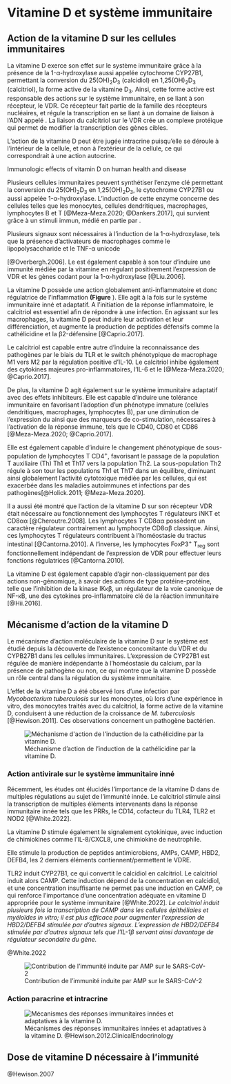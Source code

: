 # Vitamine D et système immunitaire

## Action de la vitamine D sur les cellules immunitaires

La vitamine D exerce son effet sur le système immunitaire grâce à la présence de la 1-α-hydroxylase aussi appelée cytochrome CYP27B1, permettant la conversion du 25(OH)~2~D~3~ (calcidiol) en 1,25(OH)~2~D~3~ (calcitriol), la forme active de la vitamine D~3~. Ainsi, cette forme active est responsable des actions sur le système immunitaire, en se liant à son récepteur, le VDR. Ce récepteur fait partie de la famille des récepteurs nucléaires, et régule la transcription en se liant à un domaine de liaison à l'ADN appelé \ac{VDRE}. La liaison du calcitriol sur le VDR crée un complexe protéique qui permet de modifier la transcription des gènes cibles.

L'action de la vitamine D peut être jugée intracrine puisqu'elle se déroule à l'intérieur de la cellule, et non à l'extérieur de la cellule, ce qui correspondrait à une action autocrine.

Immunologic effects of vitamin D on human health and disease

Plusieurs cellules immunitaires peuvent synthétiser l'enzyme clé permettant la conversion du 25(OH)~2~D~3~ en 1,25(OH)~2~D~3~, le cytochrome CYP27B1 ou aussi appelée 1-α-hydroxylase. L'induction de cette enzyme concerne des cellules telles que les monocytes, cellules dendritiques, macrophages, lymphocytes B et T [@Meza-Meza.2020; @Dankers.2017], qui survient grâce à un stimuli immun, médié en partie par \ac{ifng}.

Plusieurs signaux sont nécessaires à l'induction de la 1-α-hydroxylase, tels que la présence d'activateurs de macrophages comme le lipopolysaccharide et le TNF-α unicode
\symbol{"03B1}

\ac{tnfa} [@Overbergh.2006]. Le \ac{TLR} est également capable à son tour d'induire une immunité médiée par la vitamine en régulant positivement l'expression de VDR et les gènes codant pour la 1-α-hydroxylase [@Liu.2006].

La vitamine D possède une action globalement anti-inflammatoire et donc régulatrice de l'inflammation **(Figure** \ref{fig:immunomod}). Elle agit à la fois sur le système immunitaire inné et adaptatif. A l'initiation de la réponse inflammatoire, le calcitriol est essentiel afin de répondre à une infection. En agissant sur les macrophages, la vitamine D peut induire leur activation et leur différenciation, et augmente la production de peptides défensifs comme la cathélicidine et la β2-défensine [@Caprio.2017].

Le calcitriol est capable entre autre d'induire la reconnaissance des pathogènes par le biais du TLR et le switch phénotypique de macrophage M1 vers M2 par la régulation positive d'IL-10. Le calcitriol inhibe également des cytokines majeures pro-inflammatoires, l'IL-6 et le \ac{tnfa} [@Meza-Meza.2020; @Caprio.2017].

De plus, la vitamine D agit également sur le système immunitaire adaptatif avec des effets inhibiteurs. Elle est capable d'induire une tolérance immunitaire en favorisant l'adoption d'un phénotype immature (cellules dendritiques, macrophages, lymphocytes B), par une diminution de l'expression du \ac{CMH-II} ainsi que des marqueurs de co-stimulation, nécessaires à l'activation de la réponse immune, tels que le CD40, CD80 et CD86 [@Meza-Meza.2020; @Caprio.2017].

Elle est également capable d'induire le changement phénotypique de sous-population de lymphocytes T CD4^+^, favorisant le passage de la population T auxiliaire (Th) Th1 et Th17 vers la population Th2. La sous-population Th2 régule à son tour les populations Th1 et Th17 dans un équilibre, diminuant ainsi globalement l'activité cytotoxique médiée par les cellules, qui est exacerbée dans les maladies autoimmunes et infections par des pathogènes[@Holick.2011; @Meza-Meza.2020].

Il a aussi été montré que l'action de la vitamine D sur son récepteur VDR était nécessaire au fonctionnement des lymphocytes T régulateurs iNKT et CD8αα [@Cheroutre.2008]. Les lymphocytes T CD8αα possèdent un caractère régulateur contrairement au lymphocyte CD8αβ classique. Ainsi, ces lymphocytes T régulateurs contribuent à l'homéostasie du tractus intestinal [@Cantorna.2010]. A l'inverse, les lymphocytes FoxP3^+^ T~reg~ sont fonctionnellement indépendant de l'expression de VDR pour effectuer leurs fonctions régulatrices [@Cantorna.2010].

La vitamine D est également capable d'agir non-classiquement par des actions non-génomique, à savoir des actions de type protéine-protéine, telle que l'inhibition de la kinase IKκβ, un régulateur de la voie canonique de NF-κB, une des cytokines pro-inflammatoire clé de la réaction immunitaire [@Hii.2016].

```{=tex}
\begin{figure}
\includegraphics{figures/calcitriol-immunomodulatory.jpg} 
\caption[\textbf{Effets immunomodulateurs du calcitriol.}]
{\textbf{Effets immunomodulateurs du calcitriol.} \cite{Meza-Meza.2020}
\label{fig:immunomod}
}
\end{figure}
```
## Mécanisme d'action de la vitamine D

Le mécanisme d'action moléculaire de la vitamine D sur le système est étudié depuis la découverte de l'existence concomitante du VDR et du CYPB27B1 dans les cellules immunitaires. L'expression de CYP27B1 est régulée de manière indépendante à l'homéostasie du calcium, par la présence de pathogène ou non, ce qui montre que la vitamine D possède un rôle central dans la régulation du système immunitaire.

L'effet de la vitamine D a été observé lors d'une infection par *Mycobacterium tuberculosis* sur les monocytes, où lors d'une expérience in vitro, des monocytes traités avec du calcitriol, la forme active de la vitamine D, conduisent à une réduction de la croissance de *M. tuberculosis* [@Hewison.2011]. Ces observations concernent un pathogène bactérien.

![Méchanisme d'action de l'induction de la cathélicidine par la vitamine D.](figures/vd-mecha-cathelicidin.jpg){alt="Méchanisme d'action de l'induction de la cathélicidine par la vitamine D." fig-align="center"}

### Action antivirale sur le système immunitaire inné

Récemment, les études ont élucidés l'importance de la vitamine D dans de multiples régulations au sujet de l'immunité innée. Le calcitriol stimule ainsi la transcription de multiples éléments intervenants dans la réponse immunitaire innée tels que les PRRs, le CD14, cofacteur du TLR4, TLR2 et NOD2 [@White.2022].

La vitamine D stimule également le signalement cytokinique, avec induction de chimiokines comme l'IL-8/CXCL8, une chimiokine de neutrophile.

Elle stimule la production de peptides antimicrobiens, AMPs, CAMP, HBD2, DEFB4, les 2 derniers éléments contiennent/permettent le VDRE.

TLR2 induit CYP27B1, ce qui convertit le calcidiol en calcitriol. Le calcitriol induit alors CAMP. Cette induction dépend de la concentration en calcidiol, et une concentration insuffisante ne permet pas une induction en CAMP, ce qui renforce l'importance d'une concentration adéquate en vitamine D appropriée pour le système immunitaire [@White.2022]. *Le calcitriol induit plusieurs fois la transcription de CAMP dans les cellules épithéliales et myéloïdes in vitro; il est plus efficace pour augmenter l'expression de HBD2/DEFB4 stimulée par d'autres signaux. L'expression de HBD2/DEFB4 stimulée par d'autres signaux tels que l'IL-1β servant ainsi davantage de régulateur secondaire du gène.*

@White.2022

![Contribution de l'immunité induite par AMP sur le SARS-CoV-2](figures/vd-amp.png)

### Action paracrine et intracrine

![Mécanismes des réponses immunitaires innées et adaptatives à la vitamine D. @Hewison.2012.ClinicalEndocrinology](figures/meca-intracrine.jpg){alt="Mécanismes des réponses immunitaires innées et adaptatives à la vitamine D." fig-align="center"}

## Dose de vitamine D nécessaire à l'immunité

@Hewison.2007
